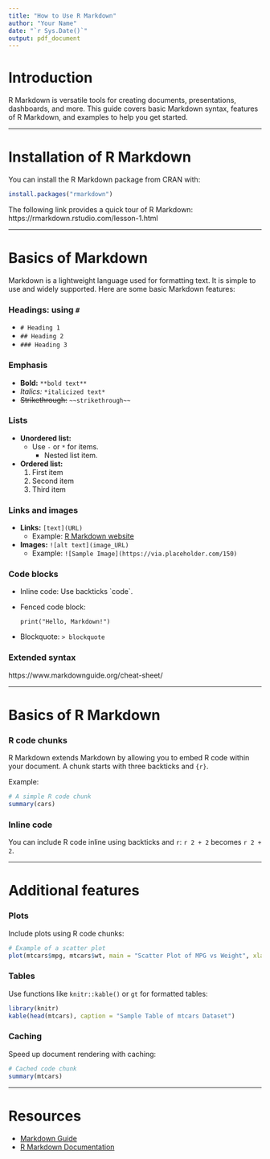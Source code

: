 ```yaml
---
title: "How to Use R Markdown"
author: "Your Name"
date: "`r Sys.Date()`"
output: pdf_document
---
```


# Introduction

R Markdown is versatile tools for creating documents, presentations, dashboards, and more. 
This guide covers basic Markdown syntax, features of R Markdown, and examples to help you get started.

---

# Installation of R Markdown

You can install the R Markdown package from CRAN with:
```r
install.packages("rmarkdown")
```
The following link provides a quick tour of R Markdown:
https://rmarkdown.rstudio.com/lesson-1.html

---

# Basics of Markdown

Markdown is a lightweight language used for formatting text. 
It is simple to use and widely supported. Here are some basic Markdown features:

### Headings: using `#`

- `# Heading 1`
- `## Heading 2`
- `### Heading 3`

### Emphasis

- **Bold:** `**bold text**`
- *Italics:* `*italicized text*`
- ~~Strikethrough:~~ `~~strikethrough~~`

### Lists

- **Unordered list:**
  - Use `-` or `*` for items.
    - Nested list item.
- **Ordered list:**
  1. First item
  2. Second item
  3. Third item

### Links and images

- **Links:** `[text](URL)`
  - Example: [R Markdown website](https://rmarkdown.rstudio.com/)
- **Images:** `![alt text](image_URL)`
  - Example: `![Sample Image](https://via.placeholder.com/150)`

### Code blocks

- Inline code: Use backticks \`code\`.
- Fenced code block:
  ```
  print("Hello, Markdown!")
  ```
- Blockquote: `> blockquote`


### Extended syntax 

https://www.markdownguide.org/cheat-sheet/

---

# Basics of R Markdown

### R code chunks

R Markdown extends Markdown by allowing you to embed R code within your document. A chunk starts with three backticks and `{r}`.

Example:
```r
# A simple R code chunk
summary(cars)
```

### Inline code

You can include R code inline using backticks and `r`:
`r 2 + 2` becomes `r 2 + 2`.

---

# Additional features

### Plots
Include plots using R code chunks:
```r
# Example of a scatter plot
plot(mtcars$mpg, mtcars$wt, main = "Scatter Plot of MPG vs Weight", xlab = "Weight", ylab = "MPG")
```

### Tables
Use functions like `knitr::kable()` or `gt` for formatted tables:
```r
library(knitr)
kable(head(mtcars), caption = "Sample Table of mtcars Dataset")
```

### Caching
Speed up document rendering with caching:
```r
# Cached code chunk
summary(mtcars)
```

---

# Resources

- [Markdown Guide](https://www.markdownguide.org/)
- [R Markdown Documentation](https://rmarkdown.rstudio.com/)

